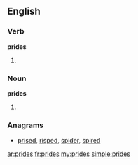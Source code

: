 ==English==
===Verb===
'''prides'''
# {{third-person singular of|[[pride]]}}

===Noun===
'''prides'''
# {{plural of|[[pride]]}}

===Anagrams===
* [[prised#English|prised]], [[risped#English|risped]], [[spider#English|spider]], [[spired#English|spired]]

[[ar:prides]]
[[fr:prides]]
[[my:prides]]
[[simple:prides]]